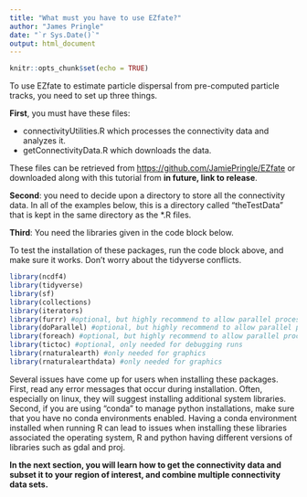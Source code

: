 ```yaml
---
title: "What must you have to use EZfate?"
author: "James Pringle"
date: "`r Sys.Date()`"
output: html_document
---
```


```r
knitr::opts_chunk$set(echo = TRUE)
```

To use EZfate to estimate particle dispersal from pre-computed particle tracks, you need to set up three things.

**First**, you must have these files:

-   connectivityUtilities.R which processes the connectivity data and analyzes it.
-   getConnectivityData.R which downloads the data.

These files can be retrieved from <https://github.com/JamiePringle/EZfate> or downloaded along with this tutorial from **in future, link to release**.

**Second**: you need to decide upon a directory to store all the connectivity data. In all of the examples below, this is a directory called "theTestData" that is kept in the same directory as the \*.R files.

**Third**: You need the libraries given in the code block below.

To test the installation of these packages, run the code block above, and make sure it works. Don't worry about the tidyverse conflicts.

```r
library(ncdf4)
library(tidyverse)
library(sf)
library(collections)
library(iterators)
library(furrr) #optional, but highly recommend to allow parallel processing
library(doParallel) #optional, but highly recommend to allow parallel processing
library(foreach) #optional, but highly recommend to allow parallel processing
library(tictoc) #optional, only needed for debugging runs
library(rnaturalearth) #only needed for graphics 
library(rnaturalearthdata) #only needed for graphics

```

Several issues have come up for users when installing these packages. First, read any error messages that occur during installation. Often, especially on linux, they will suggest installing additional system libraries. Second, if you are using "conda" to manage python installations, make sure that you have no conda environments enabled. Having a conda environment installed when running R can lead to issues when installing these libraries associated the operating system, R and python having different versions of libraries such as gdal and proj.

**In the next section, you will learn how to get the connectivity data and subset it to your region of interest, and combine multiple connectivity data sets.**
